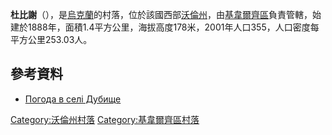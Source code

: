 {{coord|50|48|35|N|25|48|40|E|scale:30000|display=title}}

'''杜比謝'''（{{lang-uk|Дубище}}），是[[烏克蘭|烏克蘭]]的村落，位於該國西部[[沃倫州|沃倫州]]，由[[基韋爾齊區|基韋爾齊區]]負責管轄，始建於1888年，面積1.4平方公里，海拔高度178米，2001年人口355，人口密度每平方公里253.03人。

==參考資料==
* [http://weather.in.ua/ua/volynskaja/7371 Погода в селі Дубище] {{Wayback|url=http://weather.in.ua/ua/volynskaja/7371 |date=20201026013318 }}

[[Category:沃倫州村落|Category:沃倫州村落]]
[[Category:基韋爾齊區村落|Category:基韋爾齊區村落]]


{{Volyn-geo-stub}}
